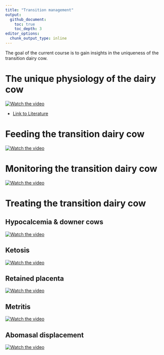 ```yaml
---
title: "Transition management"
output:
  github_document:
    toc: true
    toc_depth: 3
editor_options: 
  chunk_output_type: inline
---
```


The goal of the current course is to gain insights in the uniqueness of the transition dairy cow. 

# The unique physiology of the dairy cow

[![Watch the video](https://img.youtube.com/vi/_mi1PfdeV90/hqdefault.jpg)](https://www.youtube.com/watch?v=_mi1PfdeV90)

* [Link to Literature](1_Physiology/Literature/)


# Feeding the transition dairy cow

[![Watch the video](https://img.youtube.com/vi/_mi1PfdeV90/hqdefault.jpg)](https://www.youtube.com/watch?v=_mi1PfdeV90)

# Monitoring the transition dairy cow

[![Watch the video](https://img.youtube.com/vi/_mi1PfdeV90/hqdefault.jpg)](https://www.youtube.com/watch?v=_mi1PfdeV90)

# Treating the transition dairy cow

## Hypocalcemia & downer cows

[![Watch the video](https://img.youtube.com/vi/_mi1PfdeV90/hqdefault.jpg)](https://www.youtube.com/watch?v=_mi1PfdeV90)

## Ketosis

[![Watch the video](https://img.youtube.com/vi/_mi1PfdeV90/hqdefault.jpg)](https://www.youtube.com/watch?v=_mi1PfdeV90)

## Retained placenta

[![Watch the video](https://img.youtube.com/vi/_mi1PfdeV90/hqdefault.jpg)](https://www.youtube.com/watch?v=_mi1PfdeV90)

## Metritis

[![Watch the video](https://img.youtube.com/vi/_mi1PfdeV90/hqdefault.jpg)](https://www.youtube.com/watch?v=_mi1PfdeV90)

## Abomasal displacement

[![Watch the video](https://img.youtube.com/vi/_mi1PfdeV90/hqdefault.jpg)](https://www.youtube.com/watch?v=_mi1PfdeV90)